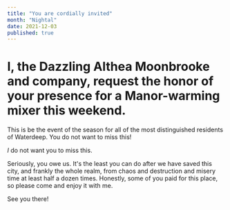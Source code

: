 ```yaml
---
title: "You are cordially invited"
month: "Nightal"
date: 2021-12-03
published: true
---
```


# I, the Dazzling Althea Moonbrooke and company, request the honor of your presence for a Manor-warming mixer this weekend.

This is be the event of the season for all of the most distinguished residents of Waterdeep. You do not want to miss this!

_I_ do not want you to miss this.

Seriously, you owe us. It's the least you can do after we have saved this city, and frankly the whole realm, from chaos and destruction and misery time at least half a dozen times. Honestly, some of you paid for this place, so please come and enjoy it with me.

See you there!
